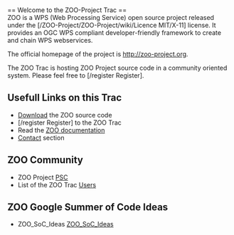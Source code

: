 
<br>
== Welcome to the ZOO-Project Trac  ==
<br>
ZOO is a WPS (Web Processing Service) open source project released under the [/ZOO-Project/ZOO-Project/wiki/Licence MIT/X-11] license. It provides an OGC WPS compliant  developer-friendly framework to create and chain WPS webservices. 

The official homepage of the project is http://zoo-project.org. 

The ZOO Trac is hosting ZOO Project source code in a community oriented system. Please feel free to [/register Register].

== Usefull Links on this Trac  ==

*[[Download]] the ZOO source code
*[/register Register] to the ZOO Trac
*Read the [http://zoo-project.org/docs/ ZOO documentation]
*[[Contact]] section

== ZOO Community   ==
*ZOO Project [[PSC]]
*List of the ZOO Trac [[Users]]

== ZOO Google Summer of Code Ideas   ==
*ZOO_SoC_Ideas [[ZOO_SoC_Ideas]]



{{TracNotice|{{PAGENAME}}}}